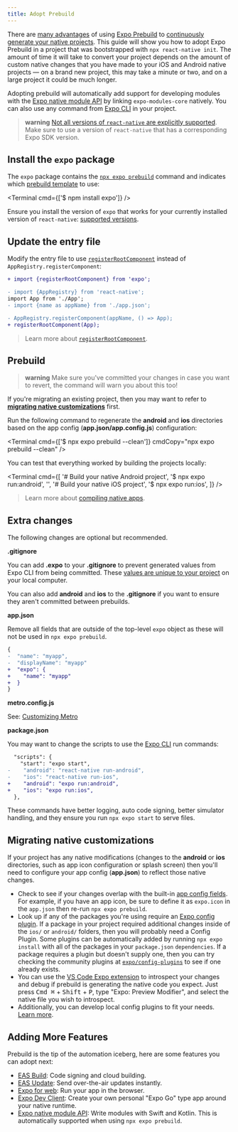 ```yaml
---
title: Adopt Prebuild
---
```



There are [many advantages](/workflow/prebuild#pitch) of using [Expo Prebuild][prebuild] to [continuously generate your native projects](/workflow/continuous-native-generation.mdx). This guide will show you how to adopt Expo Prebuild in a project that was bootstrapped with `npx react-native init`. The amount of time it will take to convert your project depends on the amount of custom native changes that you have made to your iOS and Android native projects — on a brand new project, this may take a minute or two, and on a large project it could be much longer.

Adopting prebuild will automatically add support for developing modules with the [Expo native module API][expo-modules-core] by linking `expo-modules-core` natively. You can also use any command from [Expo CLI][cli] in your project.

> **warning** [Not all versions of `react-native` are explicitly supported][version-support]. Make sure to use a version of `react-native` that has a corresponding Expo SDK version.

## Install the `expo` package

The `expo` package contains the [`npx expo prebuild`](/more/expo-cli/#prebuild) command and indicates which [prebuild template](/workflow/prebuild#templates) to use:

<Terminal cmd={['$ npm install expo']} />

Ensure you install the version of `expo` that works for your currently installed version of `react-native`: [supported versions](version-support).

## Update the entry file

Modify the entry file to use [`registerRootComponent`](/versions/latest/sdk/register-root-component) instead of `AppRegistry.registerComponent`:

```diff
+ import {registerRootComponent} from 'expo';

- import {AppRegistry} from 'react-native';
import App from './App';
- import {name as appName} from './app.json';

- AppRegistry.registerComponent(appName, () => App);
+ registerRootComponent(App);
```

> Learn more about [`registerRootComponent`](/versions/latest/sdk/register-root-component#registerrootcomponentcomponent).

## Prebuild

> **warning** Make sure you've committed your changes in case you want to revert, the command will warn you about this too!

If you're migrating an existing project, then you may want to refer to [**migrating native customizations**](#migrating-native-customizations) first.

Run the following command to regenerate the **android** and **ios** directories based on the app config (**app.json/app.config.js**) configuration:

<Terminal cmd={['$ npx expo prebuild --clean']} cmdCopy="npx expo prebuild --clean" />

You can test that everything worked by building the projects locally:

<Terminal
  cmd={[
    '# Build your native Android project',
    '$ npx expo run:android',
    '',
    '# Build your native iOS project',
    '$ npx expo run:ios',
  ]}
/>

> Learn more about [compiling native apps](/more/expo-cli/#compiling).

## Extra changes

The following changes are optional but recommended.

**.gitignore**

You can add **.expo** to your **.gitignore** to prevent generated values from Expo CLI from being committed. These [values are unique to your project](/more/expo-cli/#expo-directory) on your local computer.

You can also add **android** and **ios** to the **.gitignore** if you want to ensure they aren't committed between prebuilds.

**app.json**

Remove all fields that are outside of the top-level `expo` object as these will not be used in `npx expo prebuild`.

```diff
{
-  "name": "myapp",
-  "displayName": "myapp"
+  "expo": {
+    "name": "myapp"
+  }
}
```

**metro.config.js**

See: [Customizing Metro](/guides/customizing-metro.mdx)

**package.json**

You may want to change the scripts to use the [Expo CLI](/more/expo-cli/#compiling) run commands:

```diff
  "scripts": {
    "start": "expo start",
-    "android": "react-native run-android",
-    "ios": "react-native run-ios",
+    "android": "expo run:android",
+    "ios": "expo run:ios",
  },
```

These commands have better logging, auto code signing, better simulator handling, and they ensure you run `npx expo start` to serve files.

## Migrating native customizations

If your project has any native modifications (changes to the **android** or **ios** directories, such as app icon configuration or splash screen) then you'll need to configure your app config (**app.json**) to reflect those native changes.

- Check to see if your changes overlap with the built-in [app config fields](/versions/latest/config/app/). For example, if you have an app icon, be sure to define it as `expo.icon` in the `app.json` then re-run `npx expo prebuild`.
- Look up if any of the packages you're using require an [Expo config plugin][config-plugins]. If a package in your project required additional changes inside of the `ios/` or `android/` folders, then you will probably need a Config Plugin. Some plugins can be automatically added by running `npx expo install` with all of the packages in your `package.json` `dependencies`. If a package requires a plugin but doesn't supply one, then you can try checking the community plugins at [`expo/config-plugins`](https://github.com/expo/config-plugins) to see if one already exists.
- You can use the [VS Code Expo extension][vs-code-expo] to introspect your changes and debug if prebuild is generating the native code you expect. Just press <kbd>Cmd ⌘</kbd> + <kbd>Shift</kbd> + <kbd>P</kbd>, type "Expo: Preview Modifier", and select the native file you wish to introspect.
- Additionally, you can develop local config plugins to fit your needs. [Learn more](/config-plugins/development-and-debugging/#develop-a-plugin).

## Adding More Features

Prebuild is the tip of the automation iceberg, here are some features you can adopt next:

- [EAS Build](/build/setup): Code signing and cloud building.
- [EAS Update](/build/updates): Send over-the-air updates instantly.
- [Expo for web](/workflow/web): Run your app in the browser.
- [Expo Dev Client][dev-client]: Create your own personal "Expo Go" type app around your native runtime.
- [Expo native module API][expo-modules-core]: Write modules with Swift and Kotlin. This is automatically supported when using `npx expo prebuild`.

[vs-code-expo]: https://marketplace.visualstudio.com/items?itemName=expo.vscode-expo-tools
[expo-modules-core]: /modules/module-api
[dev-client]: /develop/development-builds/introduction/
[config-plugins]: /config-plugins/introduction/
[prebuild]: /workflow/prebuild
[cli]: /more/expo-cli/
[version-support]: /versions/latest/#each-expo-sdk-version-depends-on-a-react-native-version
